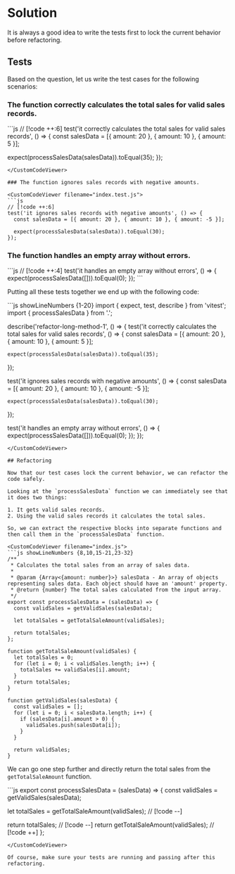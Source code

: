 
# Solution

It is always a good idea to write the tests first to lock the current behavior before refactoring.

## Tests

Based on the question, let us write the test cases for the following scenarios:

### The function correctly calculates the total sales for valid sales records.

<CustomCodeViewer filename="index.test.js">
```js
// [!code ++:6]
test('it correctly calculates the total sales for valid sales records', () => {
  const salesData = [{ amount: 20 }, { amount: 10 }, { amount: 5 }];

  expect(processSalesData(salesData)).toEqual(35);
});
```
</CustomCodeViewer>

### The function ignores sales records with negative amounts.

<CustomCodeViewer filename="index.test.js">
```js
// [!code ++:6]
test('it ignores sales records with negative amounts', () => {
  const salesData = [{ amount: 20 }, { amount: 10 }, { amount: -5 }];

  expect(processSalesData(salesData)).toEqual(30);
});
```
</CustomCodeViewer>

### The function handles an empty array without errors.

<CustomCodeViewer filename="index.test.js">
```js
// [!code ++:4]
test('it handles an empty array without errors', () => {
  expect(processSalesData([])).toEqual(0);
});
```
</CustomCodeViewer>

Putting all these tests together we end up with the following code:

<CustomCodeViewer filename="index.test.js">
```js showLineNumbers {1-20}
import { expect, test, describe } from 'vitest';
import { processSalesData } from '.';

describe('refactor-long-method-1', () => {
  test('it correctly calculates the total sales for valid sales records', () => {
    const salesData = [{ amount: 20 }, { amount: 10 }, { amount: 5 }];

    expect(processSalesData(salesData)).toEqual(35);
  });

  test('it ignores sales records with negative amounts', () => {
    const salesData = [{ amount: 20 }, { amount: 10 }, { amount: -5 }];

    expect(processSalesData(salesData)).toEqual(30);
  });

  test('it handles an empty array without errors', () => {
    expect(processSalesData([])).toEqual(0);
  });
});
```
</CustomCodeViewer>

## Refactoring

Now that our test cases lock the current behavior, we can refactor the code safely.

Looking at the `processSalesData` function we can immediately see that it does two things:

1. It gets valid sales records.
2. Using the valid sales records it calculates the total sales.

So, we can extract the respective blocks into separate functions and then call them in the `processSalesData` function.

<CustomCodeViewer filename="index.js">
```js showLineNumbers {8,10,15-21,23-32}
/**
 * Calculates the total sales from an array of sales data.
 *
 * @param {Array<{amount: number}>} salesData - An array of objects representing sales data. Each object should have an 'amount' property.
 * @return {number} The total sales calculated from the input array.
 */
export const processSalesData = (salesData) => {
  const validSales = getValidSales(salesData);

  let totalSales = getTotalSaleAmount(validSales);

  return totalSales;
};

function getTotalSaleAmount(validSales) {
  let totalSales = 0;
  for (let i = 0; i < validSales.length; i++) {
    totalSales += validSales[i].amount;
  }
  return totalSales;
}

function getValidSales(salesData) {
  const validSales = [];
  for (let i = 0; i < salesData.length; i++) {
    if (salesData[i].amount > 0) {
      validSales.push(salesData[i]);
    }
  }

  return validSales;
}
```
</CustomCodeViewer>

We can go one step further and directly return the total sales from the `getTotalSaleAmount` function.

<CustomCodeViewer filename="index.js">
```js
export const processSalesData = (salesData) => {
  const validSales = getValidSales(salesData);

  let totalSales = getTotalSaleAmount(validSales); // [!code --]

  return totalSales; // [!code --]
  return getTotalSaleAmount(validSales); // [!code ++]
};
```
</CustomCodeViewer>

Of course, make sure your tests are running and passing after this refactoring.